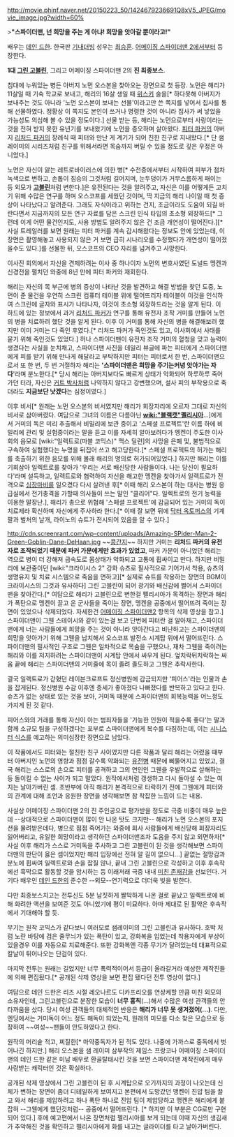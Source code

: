 http://movie.phinf.naver.net/20150223_50/1424679236691Q8xV5_JPEG/movie_image.jpg?width=60%

>'''"스파이더맨, 넌 희망을 주는 게 아냐! 희망을 앗아갈 뿐이라고!"'''

배우는 [[데인 드한]]. 한국판 [[기내더빙]] 성우는 [[최승훈]]. [[어메이징 스파이더맨 2]]에서부터 등장한다.

'''1대 [[그린 고블린]]''', 그리고 어메이징 스파이더맨 2의 '''진 최종보스'''.

침대에 누워있는 병든 아버지 노먼 오스본을 찾아오는 장면으로 첫 등장. 노먼은 해리가 11살일 때 기숙 학교로 보내고, 해리의 16살 생일 때 [[위스키]] 술을[* 하다못해 아버지가 보내주는 것도 아니라 '노먼 오스본이 보내는 선물'이라고만 쓴 쪽지를 넣어서 집사를 통해 선물하였다. 정황상 이 쪽지도 본인이 쓰거나 명령한 것이 아니라 집사가 써 넣었을 가능성도 의심해 볼 수 있을 정도이다.] 선물 받는 등, 해리는 노먼으로부터 사랑이라는 것을 전혀 받지 못한 유년기를 보내왔기에 노먼을 증오하며 살아왔다. [[피터 파커]]의 아버지 [[리처드 파커]]의 장례식 때 피터와 만난 게 계기가 되어 친한 친구로 지내왔다.[* 단 샘 레이미의 시리즈처럼 친구를 위해서라면 목숨까지 버릴 수 있을 정도로 깊은 우정은 아니었다.]

노먼은 자신이 앓는 레트로바이러스에 의한 병[* 수전증에서부터 시작하여 피부가 점차 녹색으로 변하고, 손톱이 짐승의 그것처럼 길어지며, 눈두덩이가 거무스름하게 패이는 등 외모가 '''[[고블린]]'''처럼 변한다.]은 유전된다는 것을 알려주고, 자신은 이를 어떻게든 고치기 위해 수많은 연구를 하며 오스코프를 세웠던 것이며, 딱 지금의 해리 나이일 때 첫 증상이 나타났다고 알려준다. 그래도 자식이라고 위하는 건지, 조금이라도 도움이 되길 바란다면서 지금까지의 모든 연구 자료를 담은 스크린 인식 타입의 초소형 외장하드[* 그런데 이게 어떤 물건인지도, 사용 방법도 알려주지 않은 건 조금 개연성이 떨어진다.][* 사실 트레일러를 보면 원래는 피터 파커를 계속 감시해왔다는 정보도 안에 있었는데, 이 장면은 촬영해놓고 사용되지 않은 거 보면 급히 시나리오를 수정했다가 개연성이 떨어졌을수도 있다.]를 선물한 뒤, 오스코프의 CEO 자리를 넘겨주고 사망한다.

이사진 회의에서 자신을 견제하려는 이사 중 하나이자 노먼의 변호사였던 도널드 멩켄과 신경전을 펼치던 와중에 8년 만에 피터 파커와 재회한다.

해리는 자신의 목 부근에 병의 증상이 나타난 것을 발견하고 해결 방법을 찾던 도중, 노먼이 준 물건을 우연히 스크린 컴퓨터 테이블 위에 떨어뜨리자 테이블이 이것을 인식하여 스크린에 글자와 표시가 나타나자, 이것이 초소형 외장하드라는 것을 알게 된다. 이 하드에 있는 정보에서 과거 [[리처드 파커]]가 연구를 통해 유전자 조작 거미를 만들어 노먼의 병을 치료하려 했단 것을 알게 된다. 이후 이 거미를 통해 자신의 병을 해결해보려 했지만 이미 거미는 다 죽인 후였다.[* 리처드 파커가 죽인것도 있고, 이사회에서 사태를 묻기 위해 죽인것도 있었다.] 허나 스파이더맨이 유전자 조작 거미의 혈청을 맞고 능력이 생겼다는 사실을 눈치채고, 스파이더맨 사진을 데일리 뷰글에 파는 피터에게 스파이더맨에게 피를 받기 위해 만나게 해달라고 부탁하지만 피터는 피터로서 한 번, 스파이더맨으로서 또 한 번, 두 번 거절하자 해리는 ''''스파이더맨은 희망을 주기는커녕 앗아가는 자다''''라며 분노한다.[* 당시 해리는 아버지보다도 빠르게 상태가 악화되어 하루하루 죽어가던 터라, 자신은 [[리저드|커트 박사]]처럼 나약하지 않다고 강변했으며, 설사 피의 부작용으로 죽더라도 '''지금보단 낫겠다'''는 심정이였다.]

이후 비서[* 원래는 노먼 오스본의 비서였지만 해리가 회장자리에 오르자 그대로 자신의 비서로 삼아버렸다. 여담으로 그녀의 이름은 다름아닌 '''[[wiki:"블랙캣"펠리시아]]'''…]에게서 거미의 독은 미리 추출해서 비밀리에 보관 중이고 '스페셜 프로젝트'란 이름 하에 비밀리에 관리 및 실험중이라는 말을 듣고 이를 자세히 알아보려다가 멩켄이 주도한 이사회의 음모로 [wiki:"일렉트로(마블 코믹스)" 맥스 딜런]의 사망을 은폐 및, 불법적으로 구속하여 실험했다는 누명을 뒤집어 쓰고 해고당한다.[* 스페셜 프로젝트의 허가는 해리를 축출하기 위한 음모를 위해 몰래 해리의 명의로 허가되어있었다.] 하지만 해리는 이를 기회삼아 일렉트로를 찾아가 '우리는 서로 배신당한 사람들이다. 나는 당신이 필요하다'라며 설득하고, 일렉트로와 협력하여 자신을 해고한 멩켄을 찾아가서 일렉트로가 전격으로 [[심장마비]]를 일으켰다 다시 살려낸 후[* 이때 해리 오스본이 하는 대사는 병원 응급실에서 전기충격을 가할때 의사들이 쓰는 말인 "클리어"다. 일렉트로의 전기 능력을 이용한 말장난.], 해리가 총으로 위협해 '스페셜 프로젝트'에 감금되어 있는 거미의 독이 치료제라 확신하며 자신에게 주사하라 한다.[* 이때 잘 보면 뒤에 [[닥터 옥토퍼스]]의 기계팔과 벌처의 날개, 라이노의 슈트가 전시되어 있음을 알 수 있다.]

http://cdn.screenrant.com/wp-content/uploads/Amazing-SPider-Man-2-Green-Goblin-Dane-DeHaan.jpg 
~~[[홍진호|콩간지]]~~
하지만 거미는 '''리처드 파커의 유전자로 조작되었기 때문에 파커 가문에게만 효과가 있었고''', 파커 가문이 아니었던 해리는 역으로 병이 더 강해져 급속도로 몸상태가 악화되고 고통에 휩싸이고 만다. 하지만 비밀리에 보관중이던 [wiki:"크라이시스 2" 강화 슈츠로 필사적으로 기어가서 착용, 슈츠의 생명유지 및 치료 시스템으로 죽음을 면하고][* 실제로 슈트를 착용하는 장면의 BGM이 크라이시스의 그것과 유사하다] 그린 고블린이 되어 광기와 배신감에 쩔어서 스파이더맨을 찾아간다.[* 여담으로 해리가 고블린으로 변한걸 펠리시아가 목격하는 장면과 해리가 폭탄으로 멩켄이 끌고 온 군사들을 죽이는 장면, 멩켄을 공중에서 떨어뜨려 죽이는 장면이 있었으나 삭제되었다. 자세한건 [[어메이징 스파이더맨2]] 항목의 삭제 영상을 참고.] 스파이더맨이 그웬 스테이시와 같이 있는걸 보고 단번에 피터란 걸 알아채고, 스파이더맨에게 너는 사람들에게 희망을 주는 것이 아니라 앗아간다고 비난하고는 스파이더맨의 희망을 앗아가기 위해 그웬을 납치해서 오스코프 발전소 시계탑 위에서 떨어뜨린다. 스파이더맨의 필사적인 구조로 그웬은 일차적으로 목숨을 구했으나, 재차 그웬을 죽이려는 해리와 이를 저지하려는 스파이더맨이 시계탑 안에서 싸우게 된다. 엎치락뒤치락하는 싸움 끝에 해리는 스파이더맨의 거미줄에 목이 졸려 졸도하고 그웬은 추락사한다.

결국 일렉트로가 갇혔던 레이븐크로프트 정신병원에 감금되지만 '피어스'라는 인물과 손을 잡게된다. 정신병원 수감 이후엔 증세가 좋아졌다 나빠졌다를 반복하고 있다고 한다. 슈츠가 없는 상태로 있는 것을 보아, 거미독 때문에 스파이더맨의 회복능력을 어느정도 가지게 된 것 같다.

피어스와의 거래를 통해 자신이 아는 범죄자들을 '가능한 인원이 적을수록 좋다'는 말과 함께 소규모 팀을 구성하겠다는 포부로 스파이더맨에게 복수를 다짐하는데, 이는 [[시니스터 식스]]를 예고하는 의미심장한 장면으로 남았다.

이 작품에서도 피터와는 절친한 친구 사이였지만 다른 작품과 달리 해리는 어렸을 때부터 아버지인 노먼의 영향과 점점 갈수록 악화되는 [[유전병]] 때문에 삐뚤어지고 있었고, 결국 해리는 스스로의 손으로 피터를 공격하고 그의 연인인 그웬을 우발적으로 살해하는 등 돌이킬 수 없는 사이가 되고 말았다. 원작에서처럼 갱생하고 다시 돌아설 수 있는 여지는 날아가버린 셈. 초반부에 아직 해리가 본격적으로 타락하기 전에 그웬에게 피터와의 관계에 대해 조언과 응원한 장면을 생각해보면 참 착잡한 느낌이 드는 내용. 

사실상 어메이징 스파이더맨 2의 진 주인공으로 평가받을 정도로 극중 비중이 매우 높은데 --상대적으로 스파이더맨이 많이 안 나온 탓도 크지만-- 해리가 노먼 오스본의 포지션을 물려받은데다, 병으로 점점 죽어가는 와중에 회사 사람들에게 배신당해 회장자리도 잃어버리고, 유일한 희망이라고 생각하던 스파이더맨조차 도움을 주지 않고 외면하자[* 사실 이후 해리가 스스로 거미독을 주사하고 그린 고블린이 된 것을 생각해보면 스파이더맨의 판단이 옳은 셈이었지만 해리 입장에선 전혀 알 길이 없으니…] 끝없는 절망감과 분노에 휩싸여 일렉트로와 손을 잡질 않나, 끝내 그린 고블린으로 각성하고 이후 후속작에선 흑막으로 활동할 것을 암시하는 등 이래저래 극중 내내 [[미친 존재감]]을 선보인다. 거기다 배우인 [[데인 드한]]의 준수한 --외모--연기력으로 더더욱 빛을 발한다.

다만 최종보스치고는 전투신도 5분 남짓하게 짤막하게 나온 걸로 끝났고 일렉트로에 비해 화려한 액션을 보여준 것도 아니었기에 평이 미묘하다. 아마 제대로 된 활약은 후속작에서 기대해야 할 듯.

무기는 원작 코믹스가 같다보니 여러모로 샘레이미의 그린 고블린과 유사하다. 호박 처럼 노란 바탕에 검은 줄무늬가 있는 폭탄이 있고, 강화복을 입었는데 착용자에게 부상이 있을경우 이를 자동으로 치료해준다. 또한 강화복엔 각종 무기가 달려있는데 대표적으로 칼날이 튀어나오는 단검이 있다. 

마지막 전투는 원래는 길었지만 너무 폭력적이어서 등급이 올라갈거라 예상한 제작진들에 의해 편집됬다.[* 공개된 삭제 영상을 보면 편집 됐다던 전투 영상이 없다.]

여담으로 데인 드한은 리즈 시절 레오나르도 디카프리오를 연상케할 만큼 미친 외모의 소유자인데, 그린고블린으로 분장한 모습이 '''너무 흉칙'''(...)해서 수많은 여성 관객들의 안타까움을 샀다. 당시 여성 관객들의 대체적인 반응은 '''해리가 너무 못 생겨졌어(...)'''. 다만, 엔딩에서는 거미독이 어느 정도 해독이 되었는지, 원래의 미모를 다소 찾은 모습으로 등장하여 ~~여성~~팬들이 안도하였다고 한다.

원작의 머리숱 적고, 찌질한[* 마약중독자가 된 적도 있다. 나중에 가까스로 중독에서 벗어나긴 하지만.] 해리 오스본을 샘 레이미 삼부작의 제임스 프랑코나 어메이징 스파이더맨의 데인 드한 같은 미남 배우로 환골탈태시킨 것을 보면 스파이더맨 제작진에게 매우 사랑받는 캐릭터인 것은 확실하다.


공개된 삭제 영상에서 그린 고블린이 된 후 시계탑으로 오기까지의 과정이 나오는데 신체가 변하는 장면이 좀더 디테일하게  보여지고 본편에서 도망갔던 맹켄이 진압 팀을 끌고 와서 해리를 제압하려고 하나 폭탄 하나로 진압 팀이 제압당하고 맹켄은 해리에게 붙잡혀 --그웬에게 했던것처럼-- 공중에서 떨어뜨린다. [* 하지만 이 부분은 CG로만 구현되어 있다.] 후에 예고편에서 나온 장면처럼 펠리시아를 보게 되는데 이때 자신의 생김새가 추악해진 것을 확인하고 펠리시아에게 화를 내고는 글라이더를 타고 날아가버린다.
